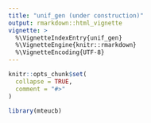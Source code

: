 ```yaml
---
title: "unif_gen (under construction)"
output: rmarkdown::html_vignette
vignette: >
  %\VignetteIndexEntry{unif_gen}
  %\VignetteEngine{knitr::rmarkdown}
  %\VignetteEncoding{UTF-8}
---
```


```r
knitr::opts_chunk$set(
  collapse = TRUE,
  comment = "#>"
)
```

```r
library(mteucb)
```
